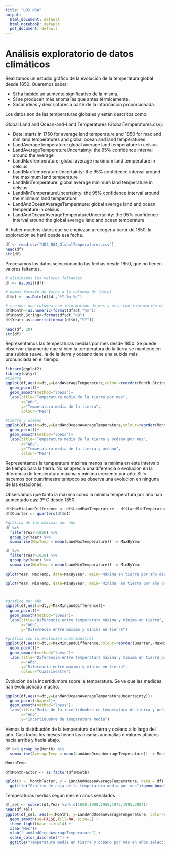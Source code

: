```yaml
---
title: "UD2 N04"
output:
  html_document: default
  html_notebook: default
  pdf_document: default
---
```


# Análisis exploratorio de datos climáticos

Realizamos un estudio gráfico de la evolución de la temperatura global desde 1850.
Queremos saber:

- Si ha habido un aumento significativo de la misma.
- Si se producen más anomalías que antes térmicamente.
- Sacar ideas y descriptores a partir de la información proporcionada.

Los datos son de las temperaturas globales y están descritos como:

Global Land and Ocean-and-Land Temperatures (GlobalTemperatures.csv):

- Date: starts in 1750 for average land temperature and 1850 for max and min land temperatures and global ocean and land temperatures
- LandAverageTemperature: global average land temperature in celsius
- LandAverageTemperatureUncertainty: the 95% confidence interval around the average
- LandMaxTemperature: global average maximum land temperature in celsius
- LandMaxTemperatureUncertainty: the 95% confidence interval around the maximum land temperature
- LandMinTemperature: global average minimum land temperature in celsius
- LandMinTemperatureUncertainty: the 95% confidence interval around the minimum land temperature
- LandAndOceanAverageTemperature: global average land and ocean temperature in celsius
- LandAndOceanAverageTemperatureUncertainty: the 95% confidence interval around the global average land and ocean temperature


Al haber muchos datos que se empiezan a recoger a partir de 1850, la exploración se hará desde esa fecha.

```r
df <- read.csv("UD2_N04_GlobalTemperatures.csv")
head(df)
str(df)
```


Procesamos los datos seleccionando las fechas desde 1850, que no tienen valores faltantes.

```r


# eliminamos los valores faltantes
df <- na.omit(df)

# damos formato de fecha a la columna dt (Date)
df$dt <- as.Date(df$dt,"%Y-%m-%d")

# creamos una columna con información de mes y otra con información de año 
df$Month<-as.numeric(format(df$dt,"%m"))
df$Month.String<-format(df$dt,"%B")
df$Year<-as.numeric(format(df$dt,"%Y"))

head(df, 20)
str(df)
```

Representamos las temperaturas medias por mes desde 1850. Se puede observar claramente que si bien la temperatura de la tierra se mantiene en una subida suave, la de la tierra y océano tiene una subida más pronunciada en el tiempo.

```r
library(ggplot2)
library(dplyr)
#tierra
ggplot(df,aes(x=dt,y=LandAverageTemperature,colour=reorder(Month.String,-LandAverageTemperature,mean)))+
  geom_point()+
  geom_smooth(method="loess")+
  labs(title="Temperatura media de la tierra por mes",
       x="Año",
       y="Temperatura media de la tierra",
       colour="Mes")

#tierra y océano
ggplot(df,aes(x=dt,y=LandAndOceanAverageTemperature,colour=reorder(Month.String,-LandAndOceanAverageTemperature,mean)))+
  geom_point()+
  geom_smooth(method="loess")+
  labs(title="Temperatura media de la tierra y océano por mes",
       x="Año",
       y="Temperatura media de la tierra y océano",
       colour="Mes")
```

Representamos la temperatura máxima menos la mínima en este intervalo de tiempo para la tierra. No se aprecia una diferencia ó evolución en la diferencia de temperatura máxima y mínima creciente por año. Si lo hacemos por cuatrimestre tampoco se observa una evolución en ninguna de las estaciones. 

Observamos que tanto la máxima como la mínima temperatura por año han aumentado casi 3º C desde 1850. 

```r
df$MaxMinLandDifference <- df$LandMaxTemperature - df$LandMinTemperature
df$Quarter <- quarters(df$dt)

#gráfica de las máximas por año
df %>% 
  filter(Year>1850) %>%
  group_by(Year) %>% 
  summarise(MaxTemp = mean(LandMaxTemperature)) -> MaxByYear

df %>% 
  filter(Year>1850) %>%
  group_by(Year) %>% 
  summarise(MinTemp = mean(LandMinTemperature)) -> MinByYear

qplot(Year, MaxTemp, data=MaxByYear, main="Máxima en tierra por año desde 1850",geom=c("point","smooth"))+ aes(colour = MaxTemp) + scale_color_gradient(low="blue", high="red")

qplot(Year, MinTemp, data=MinByYear, main="Mínima  en tierra por año desde 1850",geom=c("point","smooth"))+ aes(colour = MinTemp) + scale_color_gradient(low="blue", high="red")



#gráfica por año
ggplot(df,aes(x=dt,y=MaxMinLandDifference))+
  geom_point()+
  geom_smooth(method="loess")+
  labs(title="Diferencia entre temperatura máxima y mínima en tierra",
       x="Año",
       y="Difernecia entre máxima y mínima en tierra")

#gráfica con la evolución cuatrimestral
ggplot(df,aes(x=dt,y=MaxMinLandDifference,colour=reorder(Quarter,-MaxMinLandDifference,mean)))+
  geom_point()+
  geom_smooth(method="loess")+
  labs(title="Diferencia entre temperatura máxima y mínima en tierra por cuatrimestre",
       x="Año",
       y="Diferencia entre máxima y mínima en tierra",
       colour="Cuatrimestre")
```
Evolución de la incertidumbre sobre la temperatura. Se ve que las medidas han evolucionado mucho.

```r
ggplot(df,aes(x=dt,y=LandAndOceanAverageTemperatureUncertainty))+
  geom_point(shape=1)+
  geom_smooth(method="loess")+
  labs(title="Media de la incertidumbre en temperatura de tierra y océano a lo largo del tiempo",
       x="Año",
       y="Incertidumbre de temperatura media")

```

Vemos la distribución de la temperatura de tierra y océano a lo largo del año. Casi todos los meses tienen las mismas anomalías ó valores atípicos hacia arriba y hacia abajo.

```r
df %>% group_by(Month) %>% 
  summarise(AverageTemp = mean(LandAndOceanAverageTemperature)) -> MonthTemp

MonthTemp

df$MonthFactor <- as.factor(df$Month)

qplot(x =  MonthFactor, y = LandAndOceanAverageTemperature, data = df) +
  ggtitle("Gráfico de caja de la temperatura media por mes")+geom_boxplot(fill="blue1")

```

Temperaturas medias según mes en años señalados

```r

df_sel <- subset(df,Year %in% c(1850,1900,1950,1975,1995,2004))
head(df_sel)
ggplot(df_sel, aes(x=(Month), y=LandAndOceanAverageTemperature, color=as.factor(Year))) +
  geom_smooth(se=FALSE,fill=NA, size=2) +
  theme_light(base_size=14) +
  xlab("Mes")+
  ylab("LandAndOceanAverageTemperature") +
  scale_color_discrete("") +
  ggtitle("Temperatura media en tierra y océano por mes en años seleccionados") 
```



